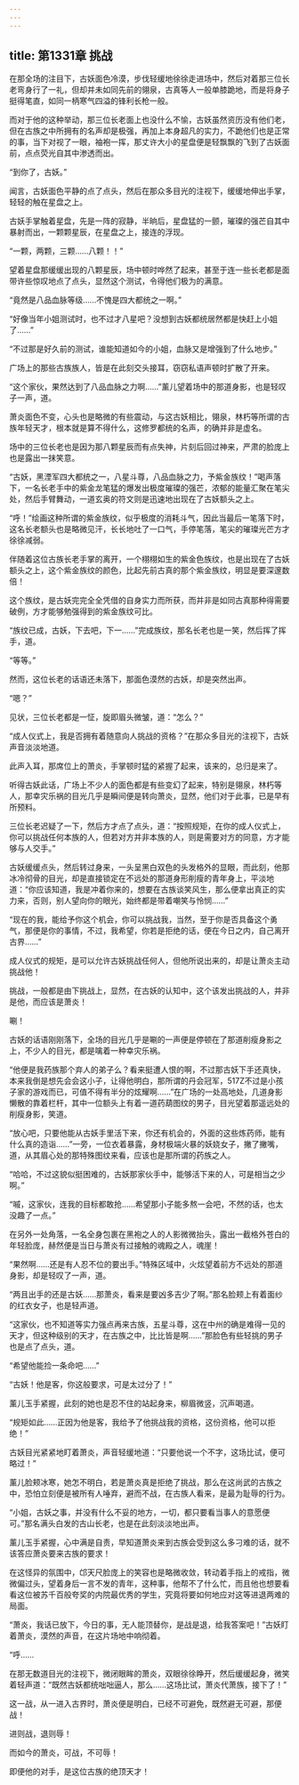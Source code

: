 ```yaml
---
---
---
```

title: 第1331章 挑战
---



在那全场的注目下，古妖面色冷漠，步伐轻缓地徐徐走进场中，然后对着那三位长老弯身行了一礼，但却并未如同先前的翎泉，古真等人一般单膝跪地，而是将身子挺得笔直，如同一柄寒气四溢的锋利长枪一般。

而对于他的这种举动，那三位长老面上也没什么不愉，古妖虽然资历没有他们老，但在古族之中所拥有的名声却是极强，再加上本身超凡的实力，不跪他们也是正常的事，当下对视了一眼，袖袍一挥，那丈许大小的星盘便是轻飘飘的飞到了古妖面前，点点荧光自其中渗透而出。

“到你了，古妖。”

闻言，古妖面色平静的点了点头，然后在那众多目光的注视下，缓缓地伸出手掌，轻轻的触在星盘之上。

古妖手掌触着星盘，先是一阵的寂静，半晌后，星盘猛的一颤，璀璨的强芒自其中暴射而出，一颗颗星辰，在星盘之上，接连的浮现。

“一颗，两颗，三颗……八颗！！”

望着星盘那缓缓出现的八颗星辰，场中顿时哗然了起来，甚至于连一些长老都是面带许些惊叹地点了点头，显然这个测试，令得他们极为的满意。

“竟然是八品血脉等级……不愧是四大都统之一啊。”

“好像当年小姐测试时，也不过才八星吧？没想到古妖都统居然都是快赶上小姐了……”

“不过那是好久前的测试，谁能知道如今的小姐，血脉又是增强到了什么地步。”

广场上的那些古族族人，皆是在此刻交头接耳，窃窃私语声顿时扩散了开来。

“这个家伙，果然达到了八品血脉之力啊……”薰儿望着场中的那道身影，也是轻叹子一声，道。

萧炎面色不变，心头也是略微的有些震动，与这古妖相比，翎泉，林朽等所谓的古族年轻天才，根本就是算不得什么，这修罗都统的名声，的确并非是虚名。

场中的三位长老也是因为那八颗星辰而有点失神，片刻后回过神来，严肃的脸庞上也是露出一抹笑意。

“古妖，黑湮军四大都统之一，八星斗尊，八品血脉之力，予紫金族纹！”喝声落下，一名长老手中的紫金龙笔猛的爆发出极度璀璨的强芒，浓郁的能量汇聚在笔尖处，然后手臂舞动，一道玄奥的符文则是迅速地出现在了古妖额头之上。

“呼！”绘画这种所谓的紫金族纹，似乎极度的消耗斗气，因此当最后一笔落下时，这名长老额头也是略微见汗，长长地吐了一口气，手停笔落，笔尖的璀璨光芒方才徐徐减弱。

伴随着这位古族长老手掌的离开，一个栩栩如生的紫金色族纹，也是出现在了古妖额头之上，这个紫金族纹的颜色，比起先前古真的那个紫金族纹，明显是要深邃数倍！

这个族纹，是古妖完完全全凭借的自身实力而所获，而并非是如同古真那种得需要破例，方才能够勉强得到的紫金族纹可比。

“族纹已成，古妖，下去吧，下一……”完成族纹，那名长老也是一笑，然后挥了挥手，道。

“等等。”

然而，这位长老的话语还未落下，那面色漠然的古妖，却是突然出声。

“嗯？”

见状，三位长老都是一怔，旋即眉头微皱，道：“怎么？”

“成人仪式上，我是否拥有着随意向人挑战的资格？”在那众多目光的注视下，古妖声音淡淡地道。

此声入耳，那席位上的萧炎，手掌顿时猛的紧握了起来，该来的，总归是来了。

听得古妖此话，广场上不少人的面色都是有些变幻了起来，特别是翎泉，林朽等人，那幸灾乐祸的目光几乎是瞬间便是转向萧炎，显然，他们对于此事，已是早有所预料。

三位长老迟疑了一下，然后方才点了点头，道：“按照规矩，在你的成人仪式上，你可以挑战任何本族的人，但若对方并非本族的人，则是需要对方的同意，方才能够与人交手。”

古妖缓缓点头，然后转过身来，一头呈黑白双色的头发格外的显眼，而此刻，他那冰冷彻骨的目光，却是直接锁定在不远处的那道身形削瘦的青年身上，平淡地道：“你应该知道，我是冲着你来的，想要在古族谈笑风生，那么便拿出真正的实力来，否则，别人望向你的眼光，始终都是带着嘲笑与怜悯……”

“现在的我，能给予你这个机会，你可以挑战我，当然，至于你是否具备这个勇气，那便是你的事情，不过，我希望，你若是拒绝的话，便在今日之内，自己离开古界……”

成人仪式的规矩，是可以允许古妖挑战任何人，但他所说出来的，却是让萧炎主动挑战他！

挑战，一般都是由下挑战上，显然，在古妖的认知中，这个该发出挑战的人，并非是他，而应该是萧炎！

唰！

古妖的话语刚刚落下，全场的目光几乎是唰的一声便是停顿在了那道削瘦身影之上，不少人的目光，都是噙着一种幸灾乐祸。

“他便是我药族那个弃人的弟子么？看来挺遭人恨的啊，不过那古妖下手还真快，本来我倒是想先会会这小子，让得他明白，那所谓的丹会冠军，517Ζ不过是小孩子家的游戏而已，可值不得有半分的炫耀啊……”在广场的一处高地处，几道身影懒散的靠着栏杆，其中一位额头上有着一道药葫图纹的男子，目光望着那遥远处的削瘦身影，笑道。

“放心吧，只要他能从古妖手里活下来，你还有机会的，外面的这些炼药师，能有什么真的造诣……”一旁，一位衣着暴露，身材极端火暴的妖娆女子，撇了撇嘴，道，从其眉心处的那特殊图纹来看，应该也是那所谓的药族之人。

“哈哈，不过这貌似挺困难的，古妖那家伙手中，能够活下来的人，可是相当之少啊。”

“嘁，这家伙，连我的目标都敢抢……希望那小子能多熬一会吧，不然的话，也太没趣了一点。”

在另外一处角落，一名全身包裹在黑袍之人的人影微微抬头，露出一截格外苍白的年轻脸庞，赫然便是当日与萧炎有过接触的魂殿之人，魂崖！

“果然啊……还是有人忍不位的要出手。”特殊区域中，火炫望着前方不远处的那道身影，却是轻叹了一声，道。

“两且出手的还是古妖……那萧炎，看来是要凶多吉少了啊。”那名脸颊上有着面纱的红衣女子，也是轻声道。

“这家伙，也不知道等实力强点再来古族，五星斗尊，这在中州的确是难得一见的天才，但这种级别的天才，在古族之中，比比皆是啊……”那脸色有些轻挑的男子也是点了点头，道。

“希望他能捡一条命吧……”

“古妖！他是客，你这般要求，可是太过分了！”

薰儿玉手紧握，此刻的她也是忍不住的站起身来，柳眉微竖，沉声喝道。

“规矩如此……正因为他是客，我给予了他挑战我的资格，这份资格，他可以拒绝！”

古妖目光紧紧地盯着萧炎，声音轻缓地道：“只要他说一个不字，这场比试，便可略过！”

薰儿脸颊冰寒，她怎不明白，若是萧炎真是拒绝了挑战，那么在这尚武的古族之中，恐怕立刻便是被所有人唾弃，避而不战，在古族人看来，是最为耻辱的行为。

“小姐，古妖之事，并没有什么不妥的地方，一切，都只要看当事人的意愿便可。”那名满头白发的古山长老，也是在此刻淡淡地出声。

薰儿玉手紧握，心中满是自责，早知道萧炎来到古族会受到这么多刁难的话，就不该答应萧炎要来古族的要求！

在这怪异的氛围中，邙天尺脸庞上的笑容也是略微收敛，转动着手指上的戒指，微微偏过头，望着身后一言不发的青年，这种事，他帮不了什么忙，而且他也想要看看这位被苏千百般夸奖的内院最优秀的学生，究竟将要如何地应对这等进退两难的局面。

“萧炎，我话已放下，今日的事，无人能顶替你，是战是退，给我答案吧！”古妖盯着萧炎，漠然的声音，在这片场地中响彻着。

“呼……

在那无数道目光的注视下，微闭眼眸的萧炎，双眼徐徐睁开，然后缓缓起身，微笑着轻声道：“既然古妖都统咄咄逼人，那么……这场比试，萧炎代萧族，接下了！”

这一战，从一进入古界时，萧炎便是明白，已经不可避免，既然避无可避，那便战！

进则战，退则辱！

而如今的萧炎，可战，不可辱！

即便他的对手，是这位古族的绝顶天才！
